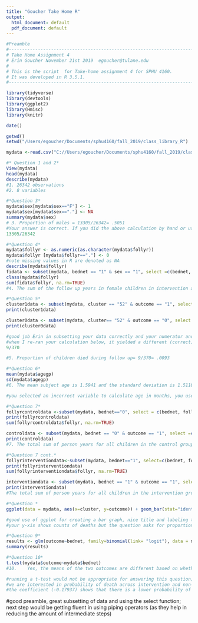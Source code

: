 ---
title: "Goucher Take Home R"
output:
  html_document: default
  pdf_document: default
---


```{r setup} 
#Preamble
#------------------------------------------------------------------------#
# Take Home Assignment 4                                                 #
# Erin Goucher November 21st 2019  egoucher@tulane.edu                   #
#                                                                        #
# This is the script  for Take-home assignment 4 for SPHU 4160.          #
# It was developed in R 3.5.1.                                           #
#------------------------------------------------------------------------#

library(tidyverse)
library(devtools)
library(ggplot2)
library(Hmisc)
library(knitr)

```
```{r print and get runtime}
date()
```

```{r Get Working Directory}
getwd()
setwd("/Users/egoucher/Documents/sphu4160/fall_2019/class_library_R")
``` 

```{r Import Data}
mydata <-read.csv("C://Users/egoucher/Documents/sphu4160/fall_2019/class_library_R/ghana_bednet.csv")
```



```{r Question 1+2}
#* Question 1 and 2*
View(mydata)
head(mydata)
describe(mydata)
#1. 26342 observations
#2. 8 variables
```

```{r Question 3}
#*Question 3*
mydata$sex[mydata$sex=="F"] <- 1
mydata$sex[mydata$sex=="."] <- NA
summary(mydata$sex)
# 3. Proportion of males = 13305/26342= .5051
#Your answer is correct. If you did the above calculation by hand or using a calculator, do note that you can perform this operation either in the console or run it from your script as shown below (this helps avoid introducing human error), alternatively you can also acquire proportions through the describe command
13305/26342
```
```{r Question 4}
#*Question 4*
mydata$follyr <- as.numeric(as.character(mydata$follyr))
mydata$follyr [mydata$follyr=="."] <- 0
#note missing values in R are denoted as NA
describe(mydata$follyr)
fidata <- subset(mydata, bednet == "1" & sex == "1", select =c(bednet, outcome, follyr))
class(mydata$follyr)
sum(fidata$follyr, na.rm=TRUE)
#4.	The sum of the follow up years in female children in intervention areas was 8395.184
```

```{r Question 5}
#*Question 5*
cluster1data <- subset(mydata, cluster == "52" & outcome == "1", select =c(cluster, outcome, bednet))
print(cluster1data)

cluster0data <- subset(mydata, cluster== "52" & outcome == "0", select =c(cluster, outcome, bednet))
print(cluster0data)

#good job Erin in subsetting your data correctly and your numerator and denominator are correct; however your written in calculation is incorrect 
#when I re-ran your calculation below, it yielded a different (correct) answer (0.024)
9/370

#5.	Proportion of children died during follow up= 9/370= .0093
```

```{r Question 6}
#*Question 6*
mean(mydata$agegp)
sd(mydata$agegp)
#6.	The mean subject age is 1.5941 and the standard deviation is 1.5118

#you selected an incorrect variable to calculate age in months, you used agegp (which denotes age group and is a categorical variable) instead of agenm (which denotes age in months and is a continuous variable, appropriate for running a mean on)
```

```{r Question 7 Control}
#*Question 7*
follyrcontroldata <-subset(mydata, bednet=="0", select = c(bednet, follyr))
print(follyrcontroldata)
sum(follyrcontroldata$follyr, na.rm=TRUE)

controldata <- subset(mydata, bednet == "0" & outcome == "1", select =c(bednet, outcome, follyr))
print(controldata)
#7.	The total sum of person years for all children in the control group was 16492.83, 461 children in the control group died during follow up. The mortality rate in the control group was 461/16492.83= 2.7952 per 100 person-years.  
```


```{r Question 7 Intervention}
#*Question 7 cont.*
follyrinterventiondata<-subset(mydata, bednet=="1", select=c(bednet, follyr))
print(follyrinterventiondata)
sum(follyrinterventiondata$follyr, na.rm=TRUE)

interventiondata <- subset(mydata, bednet == "1" & outcome == "1", select =c(bednet, outcome, follyr))
print(interventiondata)
#The total sum of person years for all children in the intervention group was 16841.04, 396 children in the intervention group died during follow up. The mortality rate in the intervention group was 396/16841.04= 2.3514 per 100 person- years.
```


```{r Question 8}
#*Question *
ggplot(data = mydata, aes(x=cluster, y=outcome)) + geom_bar(stat="identity") + ggtitle("Number of Participant Deaths By Cluster")

#good use of ggplot for creating a bar graph, nice title and labeling the x-axis
#your y-xis shows counts of deaths but the question asks for proportion of deaths; also, two different colors can be added to distinguish between deaths that occurred in clusters with intervention (bednet) and those without the intervention
```

```{r Question 9}
#*Question 9*
results <- glm(outcome~bednet, family=binomial(link= "logit"), data = mydata)
summary(results)
```

```{r Question 10}
#*Question 10*
t.test(mydata$outcome~mydata$bednet)
#10.	Yes, the means of the two outcomes are different based on whether they were in the control or intervention group. The participants in the intervention group had a decreased probability of experiencing the outcome of death. The p-value was .009991 showing this result to be significant.

#running a t-test would not be appropriate for answering this question; question 10 relates to the output of the logistic regression from question 9
#we are interested in probability of death across intervention and non-intervention areas, not comparing the means of the outcome variable (which itself is dichotomous, 0 or 1, and this kind of data does not result in anything interpretable)
#the coefficient (-0.17937) shows that there is a lower probability of death among children in intervention areas than in non-intervention areas, and this finding is statistically significant (p=0.01)

```
#good preamble, great subsetting of data and using the select function; next step would be getting fluent in using piping operators (as they help in reducing the amount of intermediate steps)